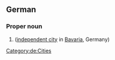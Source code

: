 ==German==
{{wikipedia}}
{{wikipedia|lang=de}}

===Proper noun===
{{de-proper noun|n|Landshuts}}

# {{l|en|Landshut}} ([[independent city]] in [[Bavaria]], Germany)

[[Category:de:Cities]]